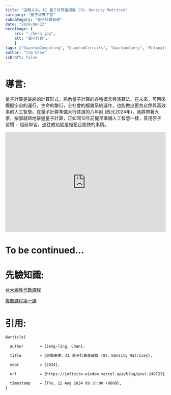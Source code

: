 ```yaml
---
title: "迎戰未來，AI 量子計算基礎篇 (9)，Density Matrices"
category: "量子計算宇宙"
subcategory: "量子計算基礎"
date: "2024/08/22"
heroImage: {
    src: "./hero.jpg",
    alt: "量子計算",
    }
tags: ["QuantumComputing", "QuantumCircuits", "QuantumQuery", "Entanglement", "ControlledNOT",'ControlledSWAP',"Qiskit", "braket", "CartesianProduct", "TensorProduct", "ProbabilityState", "independent", "AI量子計算", "量子計算基礎", "3C"]
author: "Tim Chen"
isDraft: false
---
```

# 導言:
量子計算是最終的計算形式，熟悉量子計算的各種概念與演算法，在未來，可用來模擬宇宙的運行，生命的繁衍，全社會的複雜系統運作，也能做出更為自然與高效率的人工智慧。在量子計算準備大行其道的八年前 (西元2024年)，我將帶著大家，按部就班地掌握量子計算，正如同10年前提早準備人工智慧一樣，善用原子習慣 + 超前學習，通往成功就是輕鬆且愉快的事情。

<p align="center"><iframe width="100%" height="315" src="https://www.youtube.com/embed/2wticzHE1vs?si=BFn590EKM4_rlSg8" frameborder="0" allow="accelerometer; autoplay; clipboard-write; encrypted-media; gyroscope; picture-in-picture" allowfullscreen></iframe></p>

# To be continued...

# 先驗知識:
[台大線性代數課程](https://ocw.aca.ntu.edu.tw/ntu-ocw/ocw/cou/102S207)

[複數課程第一課](https://ocw.nthu.edu.tw/ocw/index.php?page=chapter&cid=289&chid=6153)

# 引用:
```markdown
@article{

  author       = {Jeng-Ting, Chen},

  title        = {迎戰未來，AI 量子計算基礎篇 (9)，Density Matrices},  

  year         = {2024},

  url          = {https://infinite-wisdom.vercel.app/blog/post-240723},  

  timestamp    = {Thu, 22 Aug 2024 09:10:00 +0800},
}
```